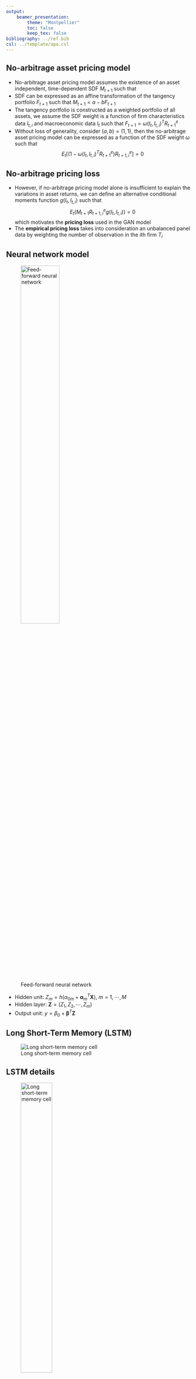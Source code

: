 ```yaml
---
output:
    beamer_presentation:
        theme: "Montpellier"
        toc: false
        keep_tex: false
bibliography: ../ref.bib
csl: ../template/apa.csl
---
```


## No-arbitrage asset pricing model

- No-arbitrage asset pricing model assumes the existence of
  an asset independent, time-dependent SDF $M_{t+1}$ such
  that 
  \begin{align}
    E_t(M_{t+1}R^e_{t+1, i}) = 0
  \end{align}
- SDF can be expressed as an affine transformation of the tangency portfolio
  $F_{t+1}$ such that $M_{t+1} = a - bF_{t+1}$
- The tangency portfolio is constructed as a weighted
  portfolio of all assets, we assume the SDF weight is a
  function of firm characteristics data $I_{t, i}$ and
  macroeconomic data $I_t$ such that
  $F_{t+1} = \omega(I_t, I_{t, i})^TR^e_{t+1}$
- Without loss of generality, consider $(a, b) = (1, 1)$, then
  the no-arbitrage asset pricing model can be expressed as
  a function of the SDF weight $\omega$ such that
  $$
      E_t\left[\left(1-\omega(I_t, I_{t, i})^T R^e_{t+1}\right)R^e_{t+1, i}
        \right] = 0
  $$

## No-arbitrage pricing loss

- However, if no-arbitrage pricing model alone is
  insufficient to explain the variations in asset returns,
  we can define an alternative conditional moments function $g(I_t, I_{t, i})$ 
  such that
  $$
    E_t(M_{t+1}R^e_{t+1, i} g(I_t, I_{t, i})) = 0
  $$
  which motivates the **pricing loss** used in the GAN model
\begin{align}
    &L(\omega, g|I_t, I_{t, i}) \nonumber \\
    &=
    \frac{1}{N} \sum_{i=1}^N \left\{
    E \left[ \left( 1 - \sum_{j=1}^N \omega(I_t, I_{t, j})
    R^e_{t+1, j} \right) R^e_{t+1, j}g(I_t, I_{t, i})
    \right] \right\}^2
\end{align}
- The **empirical pricing loss** takes into consideration an
  unbalanced panel data by weighting the number of
  observation in the $i$th firm $T_i$
\begin{align}
    \frac{1}{N} \sum_{i=1}^N 
    \frac{T_i}{T}
    \left[ 
    \frac{1}{T_i}
    \sum_{t\in T_i}
    \left( 1 - \sum_{j=1}^N \omega(I_t, I_{t, j}) R^e_{t+1, j} \right)
    R^e_{t+1, i}g(I_t, I_{t, i})
    \right]^2
\end{align}

## Neural network model

![Feed-forward neural network](../src/feedforward){width=50%}

- Hidden unit: $Z_m = h(\alpha_{0m} + \mathbf{\alpha}^T_m\mathbf{X}), ~m
= 1, \cdots, M$
- Hidden layer: $\mathbf{Z} = (Z_1, Z_2, \cdots, Z_m)$
- Output unit: $y = \beta_{0} + \mathbf{\beta}^T \mathbf{Z}$

## Long Short-Term Memory (LSTM)

![Long short-term memory cell](../src/lstm)

## LSTM details

![Long short-term memory cell](../src/lstm){width=45%}

- input gate: $\mathbf{i}_{(t)} = \sigma(
    \mathbf{W}_{xi}^T \mathbf{x}_{(t)}
    + \mathbf{W}_{hi}^T\mathbf{h}_{(t-1)} + \mathbf{b}_i
)$
- forget gate: $\mathbf{f}_{(t)} = \sigma(
    \mathbf{W}_{xf}^T\mathbf{x}_{(t)} + \mathbf{W}_{hf}^T
    \mathbf{h}_{(t-1)} + \mathbf{b}_f
)$
- output gate: $\mathbf{o}_{(t)} = \sigma(
    \mathbf{W}_{xo}^T \mathbf{x}_{(t)} +
    \mathbf{W}_{ho}^T\mathbf{h}_{(t-1)} + \mathbf{b}_o
)$
- temp long-term state: $\mathbf{q}_{(t)} = tanh(
    \mathbf{W}_{xg}^T \mathbf{x}_{(t)} +
    \mathbf{W}^T_{hg}\mathbf{h}_{(t-1)} + \mathbf{b}_g
)$
- long-term memory: $\mathbf{c}_{(t)} = \mathbf{f}_{(t)} \otimes \mathbf{c}_{(t-1)} + 
    \mathbf{i}_{(t)}\otimes \mathbf{q}_{(t)}$
- output (short-term memory): $\mathbf{y}_{(t)} = \mathbf{h}_{(t)} = \mathbf{o}_{(t)}
\otimes tanh(\mathbf{c}_{(t)})$

## GAN model

- Zero-sum game between two neural networks
  1. Discriminator: estimating $\omega(I_t, I_{t, i})$
  2. Generator: estimating $g(I_t, I_{t, i})$
- Objective: Nash-equilibrium
  - Best discriminator that estimates the SDF
  - Best generator that constructs portfolio and factors
    that no-arbitrage pricing theory least able to explain
  - Evaluation through no-arbitrage pricing loss function

$$
\min_{\omega} \max_{g} L(\omega, g|I_t, I_{t, i})
$$

## GAN model structure

![GAN model structure](../src/model){width=70%}

- Discriminator ($\omega$) estimates SDF weight
- Generator ($g$) estimates the conditional factors
- Finding the Nash Equilibrium through $\min_{\omega} \max_{g} L(\omega, g|I_t, I_{t, i})$

## Benchmark four-factor model

- Four-factor model
  1. $R^e_{mt}$: market risk, excess return of market
     portfolio
  2. SMB (small minus big): outperformance of small market
     capitalisation companies relative to large market
     capitalisation companies
  3. HML (high minus low): the outperformance of high
     book-to-market value companies versus low
     book-to-market value companies
  4. UMD (momentum): accounts for the speed of price
     change
- Estimated through OLS
    - $E(\alpha_i) = 0, E(\epsilon_{t, i}) = 0$

\begin{align}
R^e_{t+1, i} = \alpha_i + \beta_i R^e_{mt} + s_i SMB_t + h_i
HML_t + \omega_i UMD_t + \epsilon_{t, i}
\end{align}
